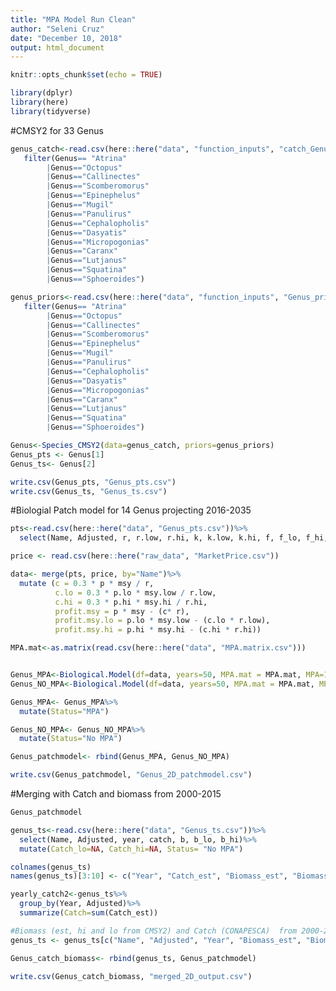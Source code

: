 ```yaml
---
title: "MPA Model Run Clean"
author: "Seleni Cruz"
date: "December 10, 2018"
output: html_document
---
```


```r
knitr::opts_chunk$set(echo = TRUE)
```

```r
library(dplyr)
library(here)
library(tidyverse)
```

#CMSY2 for 33 Genus 
```r
genus_catch<-read.csv(here::here("data", "function_inputs", "catch_Genus.csv"))%>%
   filter(Genus== "Atrina"
        |Genus=="Octopus"
        |Genus=="Callinectes"
        |Genus=="Scomberomorus"
        |Genus=="Epinephelus"
        |Genus=="Mugil"
        |Genus=="Panulirus"
        |Genus=="Cephalopholis"
        |Genus=="Dasyatis"
        |Genus=="Micropogonias"
        |Genus=="Caranx"
        |Genus=="Lutjanus"
        |Genus=="Squatina"
        |Genus=="Sphoeroides")

genus_priors<-read.csv(here::here("data", "function_inputs", "Genus_priors.csv"))%>%
   filter(Genus== "Atrina"
        |Genus=="Octopus"
        |Genus=="Callinectes"
        |Genus=="Scomberomorus"
        |Genus=="Epinephelus"
        |Genus=="Mugil"
        |Genus=="Panulirus"
        |Genus=="Cephalopholis"
        |Genus=="Dasyatis"
        |Genus=="Micropogonias"
        |Genus=="Caranx"
        |Genus=="Lutjanus"
        |Genus=="Squatina"
        |Genus=="Sphoeroides")

Genus<-Species_CMSY2(data=genus_catch, priors=genus_priors)
Genus_pts <- Genus[1]
Genus_ts<- Genus[2]

write.csv(Genus_pts, "Genus_pts.csv")
write.csv(Genus_ts, "Genus_ts.csv")

```


#Biologial Patch model for 14 Genus projecting 2016-2035
```r
pts<-read.csv(here::here("data", "Genus_pts.csv"))%>%
  select(Name, Adjusted, r, r.low, r.hi, k, k.low, k.hi, f, f_lo, f_hi, b, b_lo, b_hi, m.rate, msy, msy.low, msy.hi, bmsy, bmsy.low, bmsy.hi, fmsy, fmsy_lo, fmsy_hi)

price <- read.csv(here::here("raw_data", "MarketPrice.csv"))

data<- merge(pts, price, by="Name")%>%
  mutate (c = 0.3 * p * msy / r, 
          c.lo = 0.3 * p.lo * msy.low / r.low, 
          c.hi = 0.3 * p.hi * msy.hi / r.hi, 
          profit.msy = p * msy - (c* r), 
          profit.msy.lo = p.lo * msy.low - (c.lo * r.low),
          profit.msy.hi = p.hi * msy.hi - (c.hi * r.hi))

MPA.mat<-as.matrix(read.csv(here::here("data", "MPA.matrix.csv")))


Genus_MPA<-Biological.Model(df=data, years=50, MPA.mat = MPA.mat, MPA=1)
Genus_NO_MPA<-Biological.Model(df=data, years=50, MPA.mat = MPA.mat, MPA=0)

Genus_MPA<- Genus_MPA%>%
  mutate(Status="MPA")

Genus_NO_MPA<- Genus_NO_MPA%>%
  mutate(Status="No MPA")

Genus_patchmodel<- rbind(Genus_MPA, Genus_NO_MPA)

write.csv(Genus_patchmodel, "Genus_2D_patchmodel.csv")


```

#Merging with Catch and biomass from 2000-2015
```r
Genus_patchmodel

genus_ts<-read.csv(here::here("data", "Genus_ts.csv"))%>%
  select(Name, Adjusted, year, catch, b, b_lo, b_hi)%>%
  mutate(Catch_lo=NA, Catch_hi=NA, Status= "No MPA")

colnames(genus_ts)
names(genus_ts)[3:10] <- c("Year", "Catch_est", "Biomass_est", "Biomass_lo", "Biomass_hi","Catch_lo", "Catch_hi", "Status")

yearly_catch2<-genus_ts%>%
  group_by(Year, Adjusted)%>%
  summarize(Catch=sum(Catch_est))

#Biomass (est, hi and lo from CMSY2) and Catch (CONAPESCA)  from 2000-2015 
genus_ts <- genus_ts[c("Name", "Adjusted", "Year", "Biomass_est", "Biomass_lo", "Biomass_hi", "Catch_est", "Catch_lo", "Catch_hi", "Status")]

Genus_catch_biomass<- rbind(genus_ts, Genus_patchmodel)

write.csv(Genus_catch_biomass, "merged_2D_output.csv")

```



